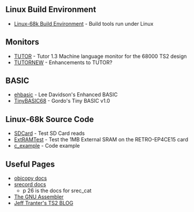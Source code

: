 == Linux Build Environment ==

* [https://github.com/douggilliland/Linux-68k/tree/master/TS2 Linux-68k Build Environment] - Build tools run under Linux

== Monitors ==

* [https://github.com/douggilliland/Linux-68k/tree/master/TS2/tutor TUTOR] - Tutor 1.3 Machine language monitor for the 68000 TS2 design
* [https://github.com/douggilliland/Retro-Computers/tree/master/68000/TS2_FPGA/TUTORNEW TUTORNEW] - Enhancements to TUTOR?

== BASIC ==

* [https://github.com/douggilliland/Retro-Computers/tree/master/68000/TS2_FPGA/ehbasic ehbasic] - Lee Davidson's Enhanced BASIC
* [https://github.com/douggilliland/Retro-Computers/tree/master/68000/TS2_FPGA/TinyBASIC68 TinyBASIC68] - Gordo's Tiny BASIC v1.0

== Linux-68k Source Code ==

* [https://github.com/douggilliland/Linux-68k/tree/master/TS2/SDCard SDCard] - Test SD Card reads
* [https://github.com/douggilliland/Linux-68k/tree/master/TS2/ExtRAMTest ExtRAMTest] - Test the 1MB External SRAM on the RETRO-EP4CE15 card
* [https://github.com/douggilliland/Linux-68k/tree/master/TS2/c_example c_example] - Code example

== Useful Pages ==

* [https://sourceware.org/binutils/docs/binutils/objcopy.html objcopy docs]
* [https://github.com/douggilliland/Retro-Computers/blob/master/PC%20Tools/srecord/srecord-1.64.pdf srecord docs]
** p 26 is the docs for srec_cat
* [http://tigcc.ticalc.org/doc/gnuasm.html The GNU Assembler]
* [https://jefftranter.blogspot.com/2016/11/building-68000-single-board-computer.html Jeff Tranter's TS2 BLOG]
